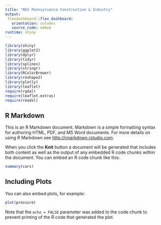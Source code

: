 ---
title: "NES Pennsylvania Construction & Industry"
output: 
 flexdashboard::flex_dashboard:
   orientation: columns
   source_code: embed
runtime: shiny
---


```{r context="setup", include=FALSE}
library(shiny)
library(ggplot2)
library(dplyr)
library(tidyr)
library(splines)
library(stringr)
library(RColorBrewer)
library(reshape2)
library(plotly)
library(leaflet)
require(rgdal)
require(leaflet.extras)
require(readxl)

```

## R Markdown

This is an R Markdown document. Markdown is a simple formatting syntax for authoring HTML, PDF, and MS Word documents. For more details on using R Markdown see <http://rmarkdown.rstudio.com>.

When you click the **Knit** button a document will be generated that includes both content as well as the output of any embedded R code chunks within the document. You can embed an R code chunk like this:

```{r cars}
summary(cars)
```

## Including Plots

You can also embed plots, for example:

```{r pressure, echo=FALSE}
plot(pressure)
```

Note that the `echo = FALSE` parameter was added to the code chunk to prevent printing of the R code that generated the plot.

